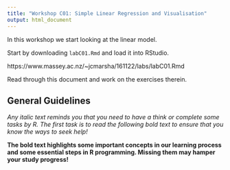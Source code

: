 ```yaml
---
title: "Workshop C01: Simple Linear Regression and Visualisation"
output: html_document
---
```


In this workshop we start looking at the linear model.

Start by downloading `labC01.Rmd` and load it into RStudio.

https://www.massey.ac.nz/~jcmarsha/161122/labs/labC01.Rmd

Read through this document and work on the exercises therein.

## General Guidelines

*Any italic text reminds you that you need to have a think or complete some tasks by R. The first task is to read the following bold text to ensure that you know the ways to seek help!*

**The bold text highlights some important concepts in our learning process and some essential steps in R programming. Missing them may hamper your study progress!**
